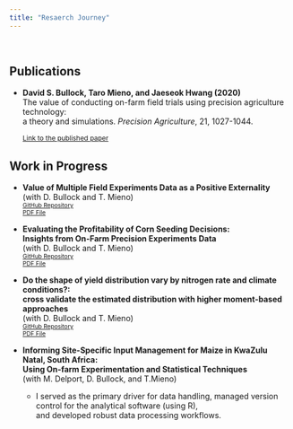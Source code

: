 ```yaml
---
title: "Resaerch Journey"
---
```



<br>

## Publications

- **David S. Bullock, Taro Mieno, and Jaeseok Hwang (2020)**  <br> The value of conducting on-farm field trials using precision agriculture technology: <br> a theory and simulations. *Precision Agriculture*, 21, 1027-1044.

    <span style="font-size: 85%;">[<i class="fas fa-book"></i> Link to the published paper](https://link.springer.com/article/10.1007/s11119-019-09706-1)</span>


## Work in Progress

- **Value of Multiple Field Experiments Data as a Positive Externality** <br>
   (with D. Bullock and T. Mieno)  
   <span style="font-size: 75%;">[<i class="fab fa-github"></i> GitHub Repository](<https://github.com/jaeseokh/value_multiple_ofpe>)</span>  
   <span style="font-size: 75%;">[<i class="fas fa-file-pdf"></i> PDF File](<PDF_File_Link_1>)</span>

- **Evaluating the Profitability of Corn Seeding Decisions: <br> Insights from On-Farm Precision Experiments Data** <br>
  (with D. Bullock and T. Mieno)  
   <span style="font-size: 75%;">[<i class="fab fa-github"></i> GitHub Repository](<https://github.com/jaeseokh/corn_seed_response>)</span>  
   <span style="font-size: 75%;">[<i class="fas fa-file-pdf"></i> PDF File](<PDF_File_Link_2>)</span>

- **Do the shape of yield distribution vary by nitrogen rate and climate conditions?: <br> cross validate the estimated distribution with higher moment-based approaches** <br> 
 (with D. Bullock and T. Mieno)  
   <span style="font-size: 75%;">[<i class="fab fa-github"></i> GitHub Repository](<https://github.com/jaeseokh/distribution_yield>)</span>  
   <span style="font-size: 75%;">[<i class="fas fa-file-pdf"></i> PDF File](<PDF_File_Link_3>)</span>

- **Informing Site-Specific Input Management for Maize in KwaZulu Natal, South Africa:<br> Using On-farm Experimentation and Statistical Techniques** <br> 
  (with M. Delport, D. Bullock, and T.Mieno)   
   - I served as the primary driver for data handling, managed version control for the analytical software (using R), <br> and developed robust data processing workflows.
 